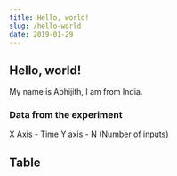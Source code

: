 ```yaml
---
title: Hello, world!
slug: /hello-world
date: 2019-01-29
---
```


## Hello, world!

My name is Abhijith, I am from India.

### Data from the experiment

X Axis - Time
Y axis - N (Number of inputs)

## Table
